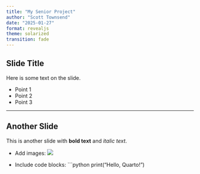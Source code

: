 ```yaml
---
title: "My Senior Project"
author: "Scott Townsend"
date: "2025-01-27"
format: revealjs
theme: solarized
transition: fade
---
```


## Slide Title

Here is some text on the slide.

- Point 1
- Point 2
- Point 3

---

## Another Slide

This is another slide with **bold text** and *italic text*.

- Add images:
  ![](path-to-image.jpg)

- Include code blocks:
  ```python
  print("Hello, Quarto!")
